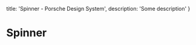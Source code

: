 
  title: 'Spinner - Porsche Design System',
  description: 'Some description'
}

# Spinner <ComponentStatus tagName="p-spinner"></ComponentStatus>
